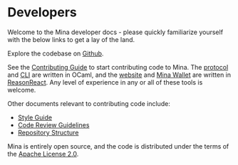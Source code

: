 
# Developers

Welcome to the Mina developer docs - please quickly familiarize yourself with the below links to get a lay of the land.

Explore the codebase on [Github](https://github.com/MinaProtocol/mina).

See the [Contributing Guide](/docs/contributing/) to start contributing code to Mina. The [protocol](https://github.com/MinaProtocol/mina/tree/master/src) and [CLI](https://github.com/MinaProtocol/mina/tree/master/src/app/cli) are written in OCaml, and the [website](https://github.com/MinaProtocol/mina/tree/master/frontend/website) and [Mina Wallet](https://github.com/MinaProtocol/mina/tree/master/frontend/wallet) are written in [ReasonReact](https://reasonml.github.io/reason-react/). Any level of experience in any or all of these tools is welcome.

Other documents relevant to contributing code include:

- [Style Guide](/docs/developers/style-guide)
- [Code Review Guidelines](/docs/developers/code-reviews)
- [Repository Structure](/docs/developers/directory-structure)

Mina is entirely open source, and the code is distributed under the terms of the [Apache License 2.0](https://github.com/MinaProtocol/mina/blob/master/LICENSE).
